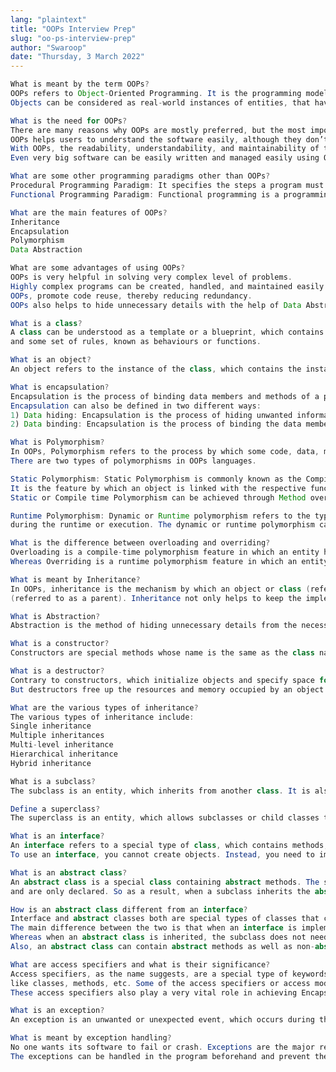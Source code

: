 ```yaml
---
lang: "plaintext"
title: "OOPs Interview Prep"
slug: "oo-ps-interview-prep"
author: "Swaroop"
date: "Thursday, 3 March 2022"
---
```

```java
What is meant by the term OOPs?
OOPs refers to Object-Oriented Programming. It is the programming model or paradigm that is defined around objects.
Objects can be considered as real-world instances of entities, that have some characteristics and behaviours.

What is the need for OOPs?
There are many reasons why OOPs are mostly preferred, but the most important among them are:
OOPs helps users to understand the software easily, although they don’t know the actual implementation.
With OOPs, the readability, understandability, and maintainability of the code increase multifold.
Even very big software can be easily written and managed easily using OOPs.

What are some other programming paradigms other than OOPs?
Procedural Programming Paradigm: It specifies the steps a program must take to reach the desired state, usually read in order from top to bottom.
Functional Programming Paradigm: Functional programming is a programming paradigm where programs are constructed by applying and composing functions.

What are the main features of OOPs?
Inheritance
Encapsulation
Polymorphism
Data Abstraction

What are some advantages of using OOPs?
OOPs is very helpful in solving very complex level of problems.
Highly complex programs can be created, handled, and maintained easily using object-oriented programming.
OOPs, promote code reuse, thereby reducing redundancy.
OOPs also helps to hide unnecessary details with the help of Data Abstraction.

What is a class?
A class can be understood as a template or a blueprint, which contains some values, known as member data or member,
and some set of rules, known as behaviours or functions. 

What is an object?
An object refers to the instance of the class, which contains the instance of the members and behaviours defined in the class template.

What is encapsulation?
Encapsulation is the process of binding data members and methods of a program together to do a specific job, without revealing unnecessary details.
Encapsulation can also be defined in two different ways:
1) Data hiding: Encapsulation is the process of hiding unwanted information, such as restricting access to any member of an object.
2) Data binding: Encapsulation is the process of binding the data members and the methods together as a whole, as a class.

What is Polymorphism?
In OOPs, Polymorphism refers to the process by which some code, data, method, or object behaves differently under different circumstances or contexts. 
There are two types of polymorphisms in OOPs languages.

Static Polymorphism: Static Polymorphism is commonly known as the Compile time polymorphism. 
It is the feature by which an object is linked with the respective function or operator based on the values during the compile time. 
Static or Compile time Polymorphism can be achieved through Method overloading or operator overloading.

Runtime Polymorphism: Dynamic or Runtime polymorphism refers to the type of Polymorphism in OOPs, by which the actual implementation of the function is decided 
during the runtime or execution. The dynamic or runtime polymorphism can be achieved with the help of method overriding.

What is the difference between overloading and overriding?
Overloading is a compile-time polymorphism feature in which an entity has multiple implementations with the same name.
Whereas Overriding is a runtime polymorphism feature in which an entity has the same name, but its implementation changes during execution.

What is meant by Inheritance?
In OOPs, inheritance is the mechanism by which an object or class (referred to as a child) is created using the definition of another object or class 
(referred to as a parent). Inheritance not only helps to keep the implementation simpler but also helps to facilitate code reuse.

What is Abstraction?
Abstraction is the method of hiding unnecessary details from the necessary ones. It is one of the main features of OOPs. 

What is a constructor?
Constructors are special methods whose name is the same as the class name. The constructors serve the special purpose of initializing the objects.

What is a destructor?
Contrary to constructors, which initialize objects and specify space for them, Destructors are also special methods. 
But destructors free up the resources and memory occupied by an object. Destructors are automatically called when an object is being destroyed.

What are the various types of inheritance?
The various types of inheritance include:
Single inheritance
Multiple inheritances
Multi-level inheritance
Hierarchical inheritance
Hybrid inheritance

What is a subclass?
The subclass is an entity, which inherits from another class. It is also known as the child class.

Define a superclass?
The superclass is an entity, which allows subclasses or child classes to inherit from itself.

What is an interface?
An interface refers to a special type of class, which contains methods, but not their definition. Only the declaration of methods is allowed inside an interface.
To use an interface, you cannot create objects. Instead, you need to implement that interface and define the methods for their implementation. 

What is an abstract class?
An abstract class is a special class containing abstract methods. The significance of abstract class is that the abstract methods inside it are not implemented 
and are only declared. So as a result, when a subclass inherits the abstract class and needs to use its abstract methods, they need to define and implement them.

How is an abstract class different from an interface?
Interface and abstract classes both are special types of classes that contain only the methods declaration and not their implementation. 
The main difference between the two is that when an interface is implemented, the subclass must define all its methods and provide its implementation. 
Whereas when an abstract class is inherited, the subclass does not need to provide the definition of its abstract method, until and unless the subclass is using it.
Also, an abstract class can contain abstract methods as well as non-abstract methods.

What are access specifiers and what is their significance?
Access specifiers, as the name suggests, are a special type of keywords, which are used to control or specify the accessibility of entities 
like classes, methods, etc. Some of the access specifiers or access modifiers include “private”, “public”, etc. 
These access specifiers also play a very vital role in achieving Encapsulation - one of the major features of OOPs.

What is an exception?
An exception is an unwanted or unexpected event, which occurs during the execution of a program i.e at run time, that disrupts the normal flow of the program.

What is meant by exception handling?
No one wants its software to fail or crash. Exceptions are the major reason for software failure. 
The exceptions can be handled in the program beforehand and prevent them from stopping. This is known as exception handling.
```